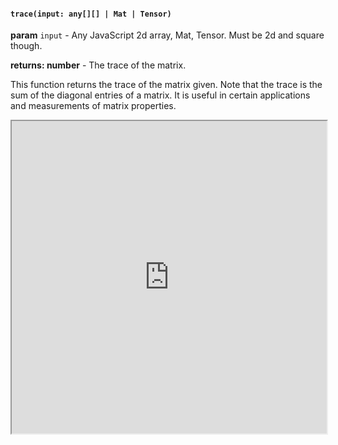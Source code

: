 


#### `trace(input: any[][] | Mat | Tensor)`

**param** `input` - Any JavaScript 2d array, Mat, Tensor. Must be 2d and square though.

**returns: number** - The trace of the matrix.

This function returns the trace of the matrix given. Note that the trace is the sum of the diagonal entries of a matrix. It is useful in certain applications and measurements of matrix properties.


<iframe src="https://hlab.app/s/docs/trace_hbook"
    width="100%"
    height="500px">
  </iframe>
